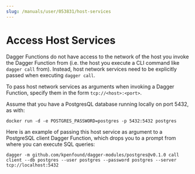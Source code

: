 ```yaml
---
slug: /manuals/user/053831/host-services
---
```


# Access Host Services

Dagger Functions do not have access to the network of the host you invoke the Dagger Function from (i.e. the host you execute a CLI command like `dagger call` from). Instead, host network services need to be explicitly passed when executing `dagger call`.

To pass host network services as arguments when invoking a Dagger Function, specify them in the form `tcp://<host>:<port>`.

Assume that you have a PostgresQL database running locally on port 5432, as with:

```shell
docker run -d -e POSTGRES_PASSWORD=postgres -p 5432:5432 postgres
```

Here is an example of passing this host service as argument to a PostgreSQL client Dagger Function, which drops you to a prompt from where you can execute SQL queries:

```shell
dagger -m github.com/kpenfound/dagger-modules/postgres@v0.1.0 call client --db postgres --user postgres --password postgres --server tcp://localhost:5432
```
